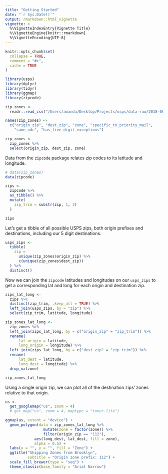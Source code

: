 ```yaml
---
title: "Getting Started"
date: "`r Sys.Date()`"
output: rmarkdown::html_vignette
vignette: >
  %\VignetteIndexEntry{Vignette Title}
  %\VignetteEngine{knitr::rmarkdown}
  %\VignetteEncoding{UTF-8}
---
```


```r
knitr::opts_chunk$set(
  collapse = TRUE,
  comment = "#>",
  cache = TRUE
)
```

```r
library(usps)
library(dplyr)
library(tidyr)
library(ggmap)
library(zipcode)
```

```r
zip_zones <- 
  readr::read_csv("/Users/amanda/Desktop/Projects/usps/data-raw/2018-06-19_zip_zones.csv") 

names(zip_zones) <- 
  c("origin_zip", "dest_zip", "zone", "specific_to_priority_mail",
    "same_ndc", "has_five_digit_exceptions")

zip_zones <- 
  zip_zones %>%   
  select(origin_zip, dest_zip, zone)
```


Data from the `zipcode` package relates zip codes to its latitude and longitude. 

```r
# data(zip_zones)
data(zipcode)

zips <- 
  zipcode %>% 
  as_tibble() %>% 
  mutate(
    zip_trim = substr(zip, 1, 3)
  )

zips
```

Let's get a tibble of all possible USPS zips, both origin prefixes and destinations, including our 5 digit destinations.

```r
usps_zips <-
  tibble(
    zip =
      unique(zip_zones$origin_zip) %>% 
      c(unique(zip_zones$dest_zip)) 
  ) %>% 
  distinct()
```


Now we can join the `zipcode` latitudes and longitudes on our `usps_zips` to get a corresponding lat and long for each origin and destination zip.

```r
zips_lat_long <- 
  zips %>% 
  distinct(zip_trim, .keep_all = TRUE) %>% 
  left_join(usps_zips, by = "zip") %>% 
  select(zip_trim, latitude, longitude)
```


```r
zip_zones_lat_long <- 
  zip_zones %>% 
  left_join(zips_lat_long, by = c("origin_zip" = "zip_trim")) %>% 
  rename(
      lat_origin = latitude,
      long_origin = longitude) %>% 
  left_join(zips_lat_long, by = c("dest_zip" = "zip_trim")) %>% 
  rename(
      lat_dest = latitude,
      long_dest = longitude) %>% 
  drop_na(zone)

zip_zones_lat_long
```


Using a single origin zip, we can plot all of the destination zips' zones relative to that origin. 

```r
us <- 
  get_googlemap("us", zoom = 4)
  # get_map("us", zoom = 4, maptype = "toner-lite")
```


```r
ggmap(us, extent = "device") +
  geom_polygon(data = zip_zones_lat_long %>% 
                 mutate(zone = factor(zone)) %>% 
                 filter(origin_zip == "112"), 
             aes(long_dest, lat_dest, fill = zone),
             alpha = 0.5) +
  labs(x = "", y = "", fill = "Zone") +
  ggtitle("Shipping Zones from Brooklyn",
          subtitle = "Origin zone prefix: 112") +
  scale_fill_brewer(type = "seq") +
  theme_classic(base_family = "Arial Narrow")
```


<br>
